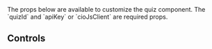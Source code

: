 
<Meta of={ComponentStories} />

<Title>Quiz Component API</Title>
The props below are available to customize the quiz component. The `quizId` and `apiKey` or `cioJsClient` are required props.

<ArgTypes of={e2eInteractionTest} />

<Canvas>
  <Story of={ComponentStories.BasicUsage} />
</Canvas>
<h2>Controls</h2>
<Controls />